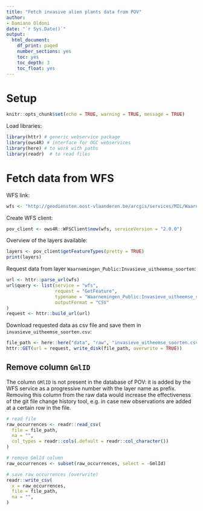 ```yaml
---
title: "Fetch invasive alien plants data from POV"
author:
- Damiano Oldoni
date: "`r Sys.Date()`"
output:
  html_document:
    df_print: paged
    number_sections: yes
    toc: yes
    toc_depth: 3
    toc_float: yes
---
```


# Setup 

```r
knitr::opts_chunk$set(echo = TRUE, warning = TRUE, message = TRUE)
```

Load libraries:

```r
library(httr) # generic webservice package
library(ows4R) # interface for OGC webservices
library(here) # to work with paths
library(readr)  # to read files
```

# Fetch data from WFS

WFS link:

```r
wfs <- "http://geodiensten.oost-vlaanderen.be/arcgis/services/MIL/Waarnemingen_Public/MapServer/WFSServer"
```

Create WFS client:

```r
pov_client <- ows4R::WFSClient$new(wfs, serviceVersion = "2.0.0")
```

Overview of the layers available:

```r
layers <- pov_client$getFeatureTypes(pretty = TRUE)
print(layers)
```

Request data from layer `Waarnemingen_Public:Invasieve_uitheemse_soorten`:

```r
url <- httr::parse_url(wfs)
url$query <- list(service = "wfs",
                  request = "GetFeature",
                  typename = "Waarnemingen_Public:Invasieve_uitheemse_soorten",
                  outputFormat = "CSV"
)
request <- httr::build_url(url)
```

Download requested data as csv file and save them in `invasieve_uitheemse_soorten.csv`:

```r
file_path <- here::here("data", "raw", "invasieve_uitheemse_soorten.csv")
httr::GET(url = request, write_disk(file_path, overwrite = TRUE))
```

## Remove column `GmlID`

The column `GMlID` is not present in the database of POV: it is added by the WFS service as a progressive number with the layer name as prefix. Removing this column from the raw data would increase the effectiveness of the git file change history tool, e.g. in case new observations are added at a certain row in the file.

```r
# read file
raw_occurrences <- readr::read_csv(
  file = file_path,
  na = "",
  col_types = readr::cols(.default = readr::col_character())
)

# remove GmlId column
raw_occurrences <- subset(raw_occurrences, select = -GmlId)

# save raw occurrences (overwrite)
readr::write_csv(
  x = raw_occurrences,
  file = file_path,
  na = "",
)
```
